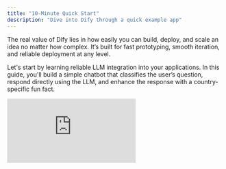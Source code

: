 ```yaml
---
title: "10-Minute Quick Start"
description: "Dive into Dify through a quick example app"
---
```


The real value of Dify lies in how easily you can build, deploy, and scale an idea no matter how complex. It’s built for fast prototyping, smooth iteration, and reliable deployment at any level.

Let's start by learning reliable LLM integration into your applications. In this guide, you'll build a simple chatbot that classifies the user’s question, respond directly using the LLM, and enhance the response with a country-specific fun fact.

<iframe className="w-full aspect-video rounded-xl" src="https://www.youtube.com/embed/opKZRpfd80k?si=HEkyjRpiYheMyrZ0" title="Dify Quick Start Video" frameBorder="0" allow="accelerometer; autoplay; clipboard-write; encrypted-media; gyroscope; picture-in-picture" allowFullScreen />

## Step 1: Create a New Workflow (2 min)

1. Go to **Studio \> Workflow \> Create from Blank \> Orchestrate \> New Chatflow \> Create**

## Step 2: Add Workflow Blocks (6 min)

<Tip>
  IMPORTANT: When you want to reference any variable, type `{` or `/`first and you can see the different variables available in your workflow.
</Tip>

### 1. LLM Block and Output: Understand and Answer the Question

**\_LLM Block \_**_sends a prompt to a language model to generate a response based on user input. It abstracts away the complexity of API calls, rate limits, and infrastructure, so you can just focus on designing logic._

- Create an LLM block using the **Add Node** button and connect it to your Start Block
- Choose a default model
- Paste this into **System Prompt:**

`The user will ask a question about a country. The question is {{sys.query}}  Tasks:` `1. Identify the country mentioned.` `2. Rephrase the question clearly.` `3. Answer the question using general knowledge. Respond in the following JSON format: {   "country": "<country name>","question": "<rephrased question>","answer": "<direct answer to the question>"` `}`

- **_Enable Structured Output_**\_ allows you to easily control what the LLM will return and ensure consistent, machine-readable outputs for downstream use in precise data extraction or conditional logic.\_
  - Toggle Output Variables Structured ON \> **Configure** and click **Import from JSON**
  - Paste:
    -     `{   "country": "string",   "question": "string",   "answer": "string" }`

### 2. Code Block: Get Fun Fact

**\_Code Block \_**_executes custom logic using code. It lets you inject code exactly where needed—within a visual workflow—saving you from wiring up an entire backend._

- Create "**Code Block**" using the **Add Node** button and connect to LLM block
- Change one **Input Variable** name to "country" and set the variable to **structured_output \>** **country**

Paste this code into **PYTHON3**:

`def main(country: str) -> dict:     country_name = country.lower()     fun_facts = {"japan": "Japan has more than 5 million vending machines.","france": "France is the most visited country in the world.","italy": "Italy has more UNESCO World Heritage sites than any other country."` `    }     fun_fact = fun_facts.get(country_name, f"No fun fact available for {country.title()}.")`

` return {"fun_fact": fun_fact}`

- Change "result" into "fun_fact" to have a better labeled variable

### 3. Answer Block: Final Answer to User

**\_Answer Block \_**_creates a clean final output to return._

- Create an "**Answer Block**" using the Add Node button.
- Paste into the **Answer Field:**
  -   `Q: {{ structured_output.question }}` `A: {{ structured_output.answer }} Fun Fact: {{ fun_fact }}`

End Workflow:

<img
  style={{ width:"1850%" }}
/>

---

## Step 3: Test the Bot (3 min)

Click **Preview**, then ask:

- “What is the capital of France?”
- “Tell me about Japanese cuisine”
- “Describe the culture in Italy”
- Any other questions

Make sure your Bot works as expected\!

## You’ve Completed the Bot\!

This guide showed how to integrate language models reliably and scalably without reinventing infrastructure. With Dify’s visual workflows and modular blocks, you’re not just building faster, you’re adopting a clean, production-ready architecture for LLM-powered apps.
